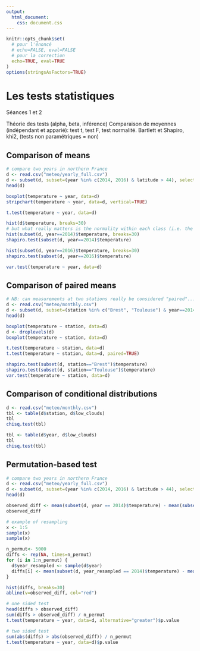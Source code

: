 ```yaml
---
output: 
  html_document: 
    css: document.css
---
```

```r
knitr::opts_chunk$set(
  # pour l'énoncé
  # echo=FALSE, eval=FALSE
  # pour la correction
  echo=TRUE, eval=TRUE
)
options(stringsAsFactors=TRUE)
```

# Les tests statistiques

Séances 1 et 2

Théorie des tests (alpha, beta, inférence)
Comparaison de moyennes (indépendant et apparié): test t, test F, test normalité.
Bartlett et Shapiro, khi2, (tests non paramétriques = non)

## Comparison of means

```r
# compare two years in northern France
d <- read.csv("meteo/yearly_full.csv")
d <- subset(d, subset=(year %in% c(2014, 2016) & latitude > 44), select=c(station, year, temperature))
head(d)

boxplot(temperature ~ year, data=d)
stripchart(temperature ~ year, data=d, vertical=TRUE)

t.test(temperature ~ year, data=d)

hist(d$temperature, breaks=30)
# but what really matters is the normality within each class (i.e. the normality of residuals)
hist(subset(d, year==2014)$temperature, breaks=30)
shapiro.test(subset(d, year==2014)$temperature)

hist(subset(d, year==2016)$temperature, breaks=30)
shapiro.test(subset(d, year==2016)$temperature)

var.test(temperature ~ year, data=d)
```

## Comparison of paired means

```r
# NB: can measurements at two stations really be considered "paired"...
d <- read.csv("meteo/monthly.csv")
d <- subset(d, subset=(station %in% c("Brest", "Toulouse") & year==2014), select=c(station, temperature))
head(d)

boxplot(temperature ~ station, data=d)
d <- droplevels(d)
boxplot(temperature ~ station, data=d)

t.test(temperature ~ station, data=d)
t.test(temperature ~ station, data=d, paired=TRUE)

shapiro.test(subset(d, station=="Brest")$temperature)
shapiro.test(subset(d, station=="Toulouse")$temperature)
var.test(temperature ~ station, data=d)
```


## Comparison of conditional distributions

```r
d <- read.csv("meteo/monthly.csv")
tbl <- table(d$station, d$low_clouds)
tbl
chisq.test(tbl)

tbl <- table(d$year, d$low_clouds)
tbl
chisq.test(tbl)
```

## Permutation-based test

```r
# compare two years in northern France
d <- read.csv("meteo/yearly_full.csv")
d <- subset(d, subset=(year %in% c(2014, 2016) & latitude > 44), select=c(year, temperature))
head(d)

observed_diff <- mean(subset(d, year == 2014)$temperature) - mean(subset(d, year == 2016)$temperature)
observed_diff

# example of resampling
x <- 1:5
sample(x)
sample(x)

n_permut<- 5000
diffs <- rep(NA, times=n_permut)
for (i in 1:n_permut) {
  d$year_resampled <- sample(d$year)
  diffs[i] <- mean(subset(d, year_resampled == 2014)$temperature) - mean(subset(d, year_resampled == 2016)$temperature)
}

hist(diffs, breaks=30)
abline(v=observed_diff, col="red")

# one sided test
head(diffs > observed_diff)
sum(diffs > observed_diff) / n_permut
t.test(temperature ~ year, data=d, alternative="greater")$p.value

# two sided test
sum(abs(diffs) > abs(observed_diff)) / n_permut
t.test(temperature ~ year, data=d)$p.value
```




